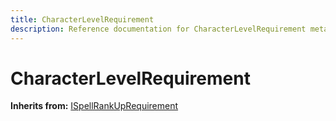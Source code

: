 ```yaml
---
title: CharacterLevelRequirement
description: Reference documentation for CharacterLevelRequirement meta class
---
```



# CharacterLevelRequirement

**Inherits from:** [ISpellRankUpRequirement](/classes/ispellrankuprequirement)

<ClassDetails file="/db/classes/CharacterLevelRequirement.4d7b0da82574.json" />
